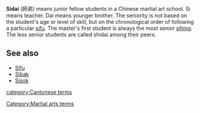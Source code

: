 '''Sidai''' (&#24107;&#24351;) means junior fellow students in a Chinese martial art school.  Si means teacher.  Dai means younger brother.  The seniority is not based on the student's age or level of skill, but on the chronological order of following a particular [[sifu]].  The master's first student is always the most senior [[sihing]].  The less senior students are called shidai among their peers.

==See also==
*[[Sifu]]
*[[Sibak]]
*[[Sisok]]


{{ma-stub}}
[[Category:Martial arts terms]]
[[category:Cantonese terms]]